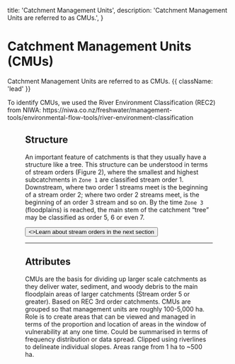 
  title: 'Catchment Management Units',
  description:
    'Catchment Management Units are referred to as CMUs.',
}

# Catchment Management Units (CMUs)

Catchment Management Units are referred to as CMUs. {{ className: 'lead' }}

<Note>
    To identify CMUs, we used the River Environment Classification (REC2) from NIWA:
    https://niwa.co.nz/freshwater/management-tools/environmental-flow-tools/river-environment-classification
</Note>

<Figure src={cmu} alt="Catchment Management Units" caption="" />

## Structure

An important feature of catchments is that they usually have a structure like a tree.  This structure can be understood in terms of stream orders (Figure 2), where the smallest and highest subcatchments in `Zone 1` are classified stream order 1.  Downstream, where two order 1 streams meet is the beginning of a stream order 2; where two order 2 streams meet, is the beginning of an order 3 stream and so on.  By the time `Zone 3` (floodplains) is reached, the main stem of the catchment “tree” may be classified as order 5, 6 or even 7.

<div className="not-prose mb-16 mt-6 flex gap-3">
  <Button href="/stream-orders" arrow="right" variant="text">
    <>Learn about stream orders in the next section</>
  </Button>
</div>

---

## Attributes

<List>
    <ListItem>
        CMUs are the basis for dividing up larger scale catchments as they deliver water, sediment, and woody debris to the main floodplain areas of larger catchments (Stream order 5 or greater).
    </ListItem>
    <ListItem>
        Based on REC 3rd order catchments.
    </ListItem>
    <ListItem>
        CMUs are grouped so that management units are roughly 100-5,000 ha.
    </ListItem>
    <ListItem>
        Role is to create areas that can be viewed and managed in terms of the proportion and location of areas in the window of vulnerability at any one time.
    </ListItem>
    <ListItem>
        Could be summarised in terms of frequency distribution or data spread.
    </ListItem>
    <ListItem>
        Clipped using riverlines to delineate individual slopes.
    </ListItem>
    <ListItem>
        Areas range from 1 ha to ~500 ha.
    </ListItem>
</List>
